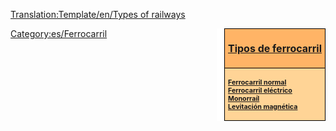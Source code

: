 <noinclude>[[Translation:Template/en/Types of railways]]</noinclude><div style="float:right; padding-left:12px; background:#ffffff;">
<div style="width:150px; border:1px solid #000000; background:#ffb466; padding:5px; -moz-border-radius-topleft:5px; -moz-border-radius-topright:5px; font-size: 12pt;">
<center><strong><font size="3">[[Main/es/Tipos de ferrocarril|Tipos de ferrocarril]]</font></strong></center>
</div>
<div style="width:150px;  border:1px solid black; border-top-width: 0px; background:#ffd496; padding:5px; -moz-border-radius-bottomleft:5px; -moz-border-radius-bottomright:8px; font-size: 8pt;">
<strong>
[[Main/es/Ferrocarril|Ferrocarril normal]]<br/>
[[Main/es/Ferrocarril eléctrico|Ferrocarril eléctrico]]<br/>
[[Main/es/Monorraíl|Monorraíl]]<br/>
[[Main/es/MagLev|Levitación magnética]]
</strong>
</div>
</div>
<includeonly>[[Category:es/Ferrocarril]]</includeonly>